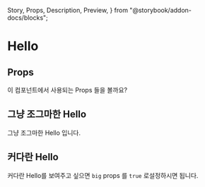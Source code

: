   Story,
  Props,
  Description,
  Preview,
} from "@storybook/addon-docs/blocks";

# Hello

<Hello name="MDX" big={true} />
<Description of={Hello} />

## Props

이 컴포넌트에서 사용되는 Props 들을 볼까요?

<Props of={Hello} />

## 그냥 조그마한 Hello

<Preview>
  <Story id="components-basic-hello--standard" />
</Preview>

그냥 조그마한 Hello 입니다.

## 커다란 Hello

커다란 Hello를 보여주고 싶으면 `big` props 를 `true` 로설정하시면 됩니다.

<Preview>
  <Story id="components-basic-hello--big" />
</Preview>
